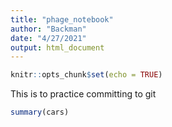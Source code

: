 ```yaml
---
title: "phage_notebook"
author: "Backman"
date: "4/27/2021"
output: html_document
---
```


```r
knitr::opts_chunk$set(echo = TRUE)
```

This is to practice committing to git

```r
summary(cars)
```


